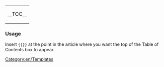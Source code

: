 {|style="clear:right; float:right;"
|style="background: none; border:0px;"|
__TOC__
|}<noinclude>

=== Usage ===
Insert <code>&#123;&#123;{{BASEPAGENAME}}&#125;&#125;</code> at the point in the article where you want the top of the Table of Contents box to appear.
[[Category:en/Templates]]</noinclude>